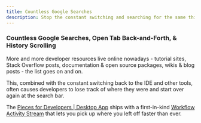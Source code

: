 ```yaml
---
title: Countless Google Searches
description: Stop the constant switching and searching for the same thing twice with Pieces for Developers.
---
```


### Countless Google Searches, Open Tab Back-and-Forth, & History Scrolling
More and more developer resources live online nowadays - tutorial sites, Stack Overflow posts, documentation & open source packages, wikis & blog posts - the list goes on and on.

This, combined with the constant switching back to the IDE and other tools, often causes developers to lose track of where they were and start over again at the search bar.

The <a href="{{ links.website.pfd_desktop_install }}">Pieces for Developers | Desktop App</a> ships with a first-in-kind <a href="{{ links.internal.global_search_suggestion_reuse.workflow_activity_stream }}">Workflow Activity Stream</a> that lets you pick up where you left off faster than ever.
